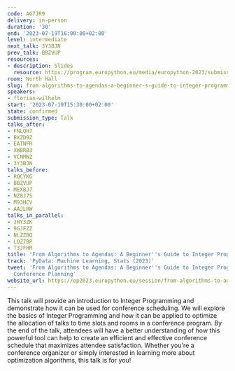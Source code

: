 ```yaml
---
code: AG7JR9
delivery: in-person
duration: '30'
end: '2023-07-19T16:00:00+02:00'
level: intermediate
next_talk: 3Y3BJN
prev_talk: BBZVUP
resources:
- description: Slides
  resource: https://program.europython.eu/media/europython-2023/submissions/AG7JR9/resources/MIP_Introduction_fwilhelm_AnOFZ7w.pdf
room: North Hall
slug: from-algorithms-to-agendas-a-beginner-s-guide-to-integer-programming
speakers:
- florian-wilhelm
start: '2023-07-19T15:30:00+02:00'
state: confirmed
submission_type: Talk
talks_after:
- FNLQH7
- BXZD9Z
- EATNFR
- XW8RB3
- VCNMWZ
- 3Y3BJN
talks_before:
- RQCYKG
- BBZVUP
- MEXBJ7
- NZ8J7S
- M93HCV
- AAJLRW
talks_in_parallel:
- JHY3ZK
- 9GJFZZ
- NLZZBQ
- LQZ7BP
- T3JFHR
title: 'From Algorithms to Agendas: A Beginner''s Guide to Integer Programming'
track: 'PyData: Machine Learning, Stats (2023)'
tweet: 'From Algorithms to Agendas: A Beginner''s Guide to Integer Programming for
  Conference Planning'
website_url: https://ep2023.europython.eu/session/from-algorithms-to-agendas-a-beginner-s-guide-to-integer-programming
---
```


This talk will provide an introduction to Integer Programming and demonstrate how it can be used for conference scheduling. We will explore the basics of Integer Programming and how it can be applied to optimize the allocation of talks to time slots and rooms in a conference program. By the end of the talk, attendees will have a better understanding of how this powerful tool can help to create an efficient and effective conference schedule that maximizes attendee satisfaction. Whether you're a conference organizer or simply interested in learning more about optimization algorithms, this talk is for you!